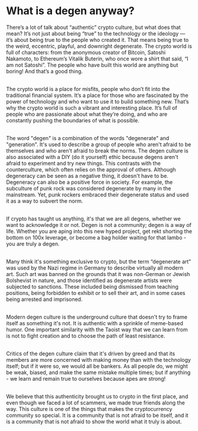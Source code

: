 # What is a degen anyway?

There’s a lot of talk about “authentic” crypto culture, but what does that mean? It’s not just about being “true” to the technology or the ideology — it’s about being true to the people who created it. That means being true to the weird, eccentric, playful, and downright degenerate. The crypto world is full of characters: from the anonymous creator of Bitcoin, Satoshi Nakamoto, to Ethereum’s Vitalik Buterin, who once wore a shirt that said, “I am not Satoshi”. The people who have built this world are anything but boring! And that’s a good thing.<br></br>

The crypto world is a place for misfits, people who don’t fit into the traditional financial system. It’s a place for those who are fascinated by the power of technology and who want to use it to build something new. That’s why the crypto world is such a vibrant and interesting place. It’s full of people who are passionate about what they’re doing, and who are constantly pushing the boundaries of what is possible.<br></br>

The word "degen" is a combination of the words "degenerate" and "generation". It's used to describe a group of people who aren't afraid to be themselves and who aren't afraid to break the norms. The degen culture is also associated with a DIY (do it yourself) ethic because degens aren't afraid to experiment and try new things. This contrasts with the counterculture, which often relies on the approval of others. Although degeneracy can be seen as a negative thing, it doesn't have to be. Degeneracy can also be a positive force in society. For example, the subculture of punk rock was considered degenerate by many in the mainstream. Yet, punk rockers embraced their degenerate status and used it as a way to subvert the norm.<br></br>

If crypto has taught us anything, it's that we are all degens, whether we want to acknowledge it or not. Degen is not a community; degen is a way of life. Whether you are aping into this new hyped project, get rekt shorting the bottom on 100x leverage, or become a bag holder waiting for that lambo - you are truly a degen.<br></br>

Many think it's something exclusive to crypto, but the term “degenerate art” was used by the Nazi regime in Germany to describe virtually all modern art. Such art was banned on the grounds that it was non-German or Jewish Bolshevist in nature, and those identified as degenerate artists were subjected to sanctions. These included being dismissed from teaching positions, being forbidden to exhibit or to sell their art, and in some cases being arrested and imprisoned.<br></br>

Modern degen culture is the underground culture that doesn't try to frame itself as something it's not. It is authentic with a sprinkle of meme-based humor. One important similarity with the Taoist way that we can learn from is not to fight creation and to choose the path of least resistance.<br></br>

Critics of the degen culture claim that it's driven by greed and that its members are more concerned with making money than with the technology itself; but if it were so, we would all be bankers. As all people do, we might be weak, biased, and make the same mistake multiple times; but if anything - we learn and remain true to ourselves because apes are strong!<br></br>

We believe that this authenticity brought us to crypto in the first place, and even though we faced a lot of scammers, we made true friends along the way. This culture is one of the things that makes the cryptocurrency community so special. It is a community that is not afraid to be itself, and it is a community that is not afraid to show the world what it truly is about.